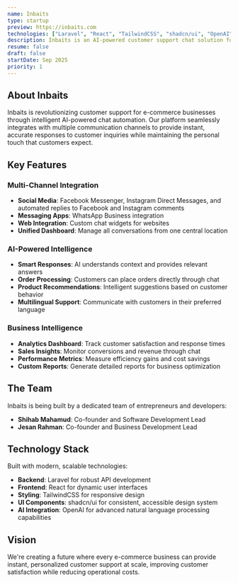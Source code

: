 ```yaml
---
name: Inbaits
type: startup
preview: https://inbaits.com
technologies: ["Laravel", "React", "TailwindCSS", "shadcn/ui", "OpenAI"]
description: Inbaits is an AI-powered customer support chat solution for e-commerce businesses. Companies can feed their data into the platform and connect their Facebook, Instagram, WhatsApp, and website channels. Inbaits then responds to customer queries with accurate solutions and can process orders directly through the chat interface.
resume: false
draft: false
startDate: Sep 2025
priority: 1
---
```


## About Inbaits

Inbaits is revolutionizing customer support for e-commerce businesses through intelligent AI-powered chat automation. Our platform seamlessly integrates with multiple communication channels to provide instant, accurate responses to customer inquiries while maintaining the personal touch that customers expect.

## Key Features

### Multi-Channel Integration

- **Social Media**: Facebook Messenger, Instagram Direct Messages, and automated replies to Facebook and Instagram comments
- **Messaging Apps**: WhatsApp Business integration
- **Web Integration**: Custom chat widgets for websites
- **Unified Dashboard**: Manage all conversations from one central location

### AI-Powered Intelligence

- **Smart Responses**: AI understands context and provides relevant answers
- **Order Processing**: Customers can place orders directly through chat
- **Product Recommendations**: Intelligent suggestions based on customer behavior
- **Multilingual Support**: Communicate with customers in their preferred language

### Business Intelligence

- **Analytics Dashboard**: Track customer satisfaction and response times
- **Sales Insights**: Monitor conversions and revenue through chat
- **Performance Metrics**: Measure efficiency gains and cost savings
- **Custom Reports**: Generate detailed reports for business optimization

## The Team

Inbaits is being built by a dedicated team of entrepreneurs and developers:

- **Shihab Mahamud**: Co-founder and Software Development Lead
- **Jesan Rahman**: Co-founder and Business Development Lead

## Technology Stack

Built with modern, scalable technologies:

- **Backend**: Laravel for robust API development
- **Frontend**: React for dynamic user interfaces
- **Styling**: TailwindCSS for responsive design
- **UI Components**: shadcn/ui for consistent, accessible design system
- **AI Integration**: OpenAI for advanced natural language processing capabilities

## Vision

We're creating a future where every e-commerce business can provide instant, personalized customer support at scale, improving customer satisfaction while reducing operational costs.
